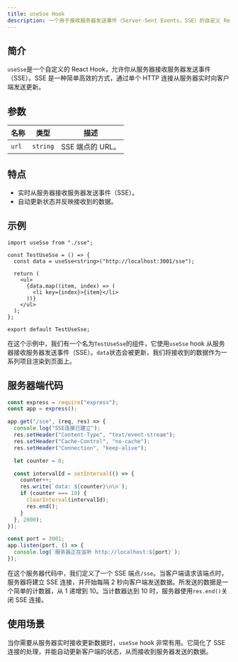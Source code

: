 ```yaml
---
title: useSse Hook
description: 一个用于接收服务器发送事件（Server-Sent Events，SSE）的自定义 React Hook。
---
```



## 简介

`useSse`是一个自定义的 React Hook，允许你从服务器接收服务器发送事件（SSE）。SSE 是一种简单高效的方式，通过单个 HTTP 连接从服务器实时向客户端发送更新。

## 参数

| 名称  | 类型     | 描述             |
| ----- | -------- | ---------------- |
| `url` | `string` | SSE 端点的 URL。 |

## 特点

- 实时从服务器接收服务器发送事件（SSE）。
- 自动更新状态并反映接收到的数据。

## 示例

```tsx
import useSse from "./sse";

const TestUseSse = () => {
  const data = useSse<string>("http://localhost:3001/sse");

  return (
    <ul>
      {data.map((item, index) => (
        <li key={index}>{item}</li>
      ))}
    </ul>
  );
};

export default TestUseSse;
```

在这个示例中，我们有一个名为`TestUseSse`的组件，它使用`useSse` hook 从服务器接收服务器发送事件（SSE）。`data`状态会被更新，我们将接收到的数据作为一系列项目渲染到页面上。

## 服务器端代码

```javascript
const express = require("express");
const app = express();

app.get("/sse", (req, res) => {
  console.log("SSE连接已建立");
  res.setHeader("Content-Type", "text/event-stream");
  res.setHeader("Cache-Control", "no-cache");
  res.setHeader("Connection", "keep-alive");

  let counter = 0;

  const intervalId = setInterval(() => {
    counter++;
    res.write(`data: ${counter}\n\n`);
    if (counter === 10) {
      clearInterval(intervalId);
      res.end();
    }
  }, 2000);
});

const port = 3001;
app.listen(port, () => {
  console.log(`服务器正在监听 http://localhost:${port}`);
});
```

在这个服务器代码中，我们定义了一个 SSE 端点`/sse`。当客户端请求该端点时，服务器将建立 SSE 连接，并开始每隔 2 秒向客户端发送数据。所发送的数据是一个简单的计数器，从 1 递增到 10。当计数器达到 10 时，服务器使用`res.end()`关闭 SSE 连接。

## 使用场景

当你需要从服务器实时接收更新数据时，`useSse` hook 非常有用。它简化了 SSE 连接的处理，并能自动更新客户端的状态，从而接收到服务器发送的数据。
